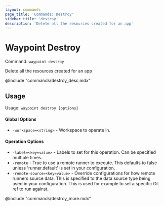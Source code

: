 ```yaml
---
layout: commands
page_title: 'Commands: Destroy'
sidebar_title: 'destroy'
description: 'Delete all the resources created for an app'
---
```


# Waypoint Destroy

Command: `waypoint destroy`

Delete all the resources created for an app

@include "commands/destroy_desc.mdx"

## Usage

Usage: `waypoint destroy [options]`

#### Global Options

- `-workspace=<string>` - Workspace to operate in.

#### Operation Options

- `-label=<key=value>` - Labels to set for this operation. Can be specified multiple times.
- `-remote` - True to use a remote runner to execute. This defaults to false
  unless 'runner.default' is set in your configuration.
- `-remote-source=<key=value>` - Override configurations for how remote runners source data. This is specified to the data source type being used in your configuration. This is used for example to set a specific Git ref to run against.

@include "commands/destroy_more.mdx"
